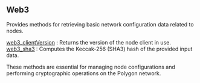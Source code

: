 
## Web3

Provides methods for retrieving basic network configuration data related to nodes.

[web3_clientVersion](/polygon-api/web3/web3_clientVersion) : Returns the version of the node client in use. \
[web3_sha3](/polygon-api/web3/web3_sha3) : Computes the Keccak-256 (SHA3) hash of the provided input data.

These methods are essential for managing node configurations and performing cryptographic operations on the Polygon network.

<Space h={16} />
<GetStarted />
